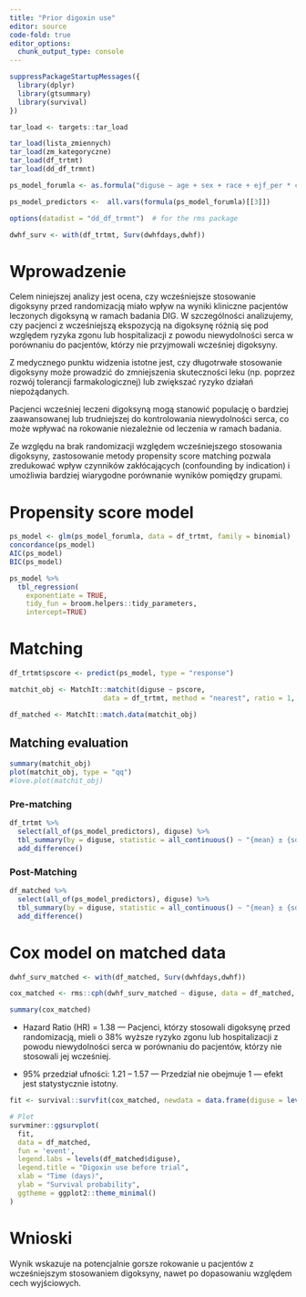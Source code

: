 ```yaml
---
title: "Prior digoxin use"
editor: source
code-fold: true
editor_options: 
  chunk_output_type: console
---
```


```r
suppressPackageStartupMessages({
  library(dplyr)
  library(gtsummary)
  library(survival)
})

tar_load <- targets::tar_load

tar_load(lista_zmiennych)
tar_load(zm_kategoryczne)
tar_load(df_trtmt)
tar_load(dd_df_trmnt)

ps_model_forumla <- as.formula("diguse ~ age + sex + race + ejf_per * chestx + bmi + functcls + diuret + aceinhib + prevmi + diabetes + hyperten")

ps_model_predictors <-  all.vars(formula(ps_model_forumla)[[3]])

options(datadist = "dd_df_trmnt")  # for the rms package

dwhf_surv <- with(df_trtmt, Surv(dwhfdays,dwhf))
```

# Wprowadzenie

Celem niniejszej analizy jest ocena, czy wcześniejsze stosowanie digoksyny przed randomizacją miało wpływ na wyniki kliniczne pacjentów leczonych digoksyną w ramach badania DIG. W szczególności analizujemy, czy pacjenci z wcześniejszą ekspozycją na digoksynę różnią się pod względem ryzyka zgonu lub hospitalizacji z powodu niewydolności serca w porównaniu do pacjentów, którzy nie przyjmowali wcześniej digoksyny.

Z medycznego punktu widzenia istotne jest, czy długotrwałe stosowanie digoksyny może prowadzić do zmniejszenia skuteczności leku (np. poprzez rozwój tolerancji farmakologicznej) lub zwiększać ryzyko działań niepożądanych. 

Pacjenci wcześniej leczeni digoksyną mogą stanowić populację o bardziej zaawansowanej lub trudniejszej do kontrolowania niewydolności serca, co może wpływać na rokowanie niezależnie od leczenia w ramach badania.

Ze względu na brak randomizacji względem wcześniejszego stosowania digoksyny, zastosowanie metody propensity score matching pozwala zredukować wpływ czynników zakłócających (confounding by indication) i umożliwia bardziej wiarygodne porównanie wyników pomiędzy grupami.

# Propensity score model

```r
ps_model <- glm(ps_model_forumla, data = df_trtmt, family = binomial)
concordance(ps_model)
AIC(ps_model)
BIC(ps_model)

```

```r
ps_model %>% 
  tbl_regression(
    exponentiate = TRUE, 
    tidy_fun = broom.helpers::tidy_parameters, 
    intercept=TRUE)
```

# Matching 

```r
df_trtmt$pscore <- predict(ps_model, type = "response")

matchit_obj <- MatchIt::matchit(diguse ~ pscore,
                       data = df_trtmt, method = "nearest", ratio = 1, caliper = 0.1)

df_matched <- MatchIt::match.data(matchit_obj)
```


## Matching evaluation

```r
summary(matchit_obj)
plot(matchit_obj, type = "qq")
#love.plot(matchit_obj)
```

### Pre-matching

```r
df_trtmt %>%
  select(all_of(ps_model_predictors), diguse) %>%
  tbl_summary(by = diguse, statistic = all_continuous() ~ "{mean} ± {sd}", missing = "no") %>%
  add_difference() 
```

### Post-Matching 

```r
df_matched %>%
  select(all_of(ps_model_predictors), diguse) %>%
  tbl_summary(by = diguse, statistic = all_continuous() ~ "{mean} ± {sd}", missing = "no") %>%
  add_difference()
```

# Cox model on matched data

```r

dwhf_surv_matched <- with(df_matched, Surv(dwhfdays,dwhf))

cox_matched <- rms::cph(dwhf_surv_matched ~ diguse, data = df_matched, x = TRUE, y = TRUE, surv = TRUE)

summary(cox_matched)
```

* Hazard Ratio (HR) = 1.38 --- 
Pacjenci, którzy stosowali digoksynę przed randomizacją, mieli o 38% wyższe ryzyko zgonu lub hospitalizacji z powodu niewydolności serca w porównaniu do pacjentów, którzy nie stosowali jej wcześniej.

* 95% przedział ufności: 1.21 – 1.57  --- Przedział nie obejmuje 1 — efekt jest statystycznie istotny.

```r
fit <- survival::survfit(cox_matched, newdata = data.frame(diguse = levels(df_matched$diguse)))

# Plot
survminer::ggsurvplot(
  fit,
  data = df_matched,
  fun = 'event',
  legend.labs = levels(df_matched$diguse),
  legend.title = "Digoxin use before trial",
  xlab = "Time (days)",
  ylab = "Survival probability",
  ggtheme = ggplot2::theme_minimal()
)
```

# Wnioski

Wynik wskazuje na potencjalnie gorsze rokowanie u pacjentów z wcześniejszym stosowaniem digoksyny, nawet po dopasowaniu względem cech wyjściowych.
